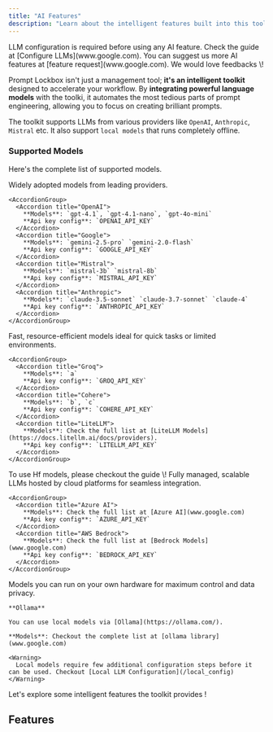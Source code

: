 ```yaml
---
title: "AI Features"
description: "Learn about the intelligent features built into this toolkit. "
---
```


<Note>
  LLM configuration is required before using any AI feature. Check the guide at [Configure LLMs](www.google.com).
</Note>

<Tip>
  You can suggest us more AI features at [feature request](www.google.com). We would love feedbacks \!
</Tip>

Prompt Lockbox isn't just a management tool; **it's an intelligent toolkit** designed to accelerate your workflow. By **integrating powerful language models** with the toolki, it automates the most tedious parts of prompt engineering, allowing you to focus on creating brilliant prompts.

The toolkit supports LLMs from various providers like `OpenAI`, `Anthropic`, `Mistral` etc. It also support `local models` that runs completely offline.

### Supported Models

Here's the complete list of supported models.

<Tabs>
  <Tab title="Mainstream LLMs">
    Widely adopted models from leading providers.

    <AccordionGroup>
      <Accordion title="OpenAI">
        **Models**: `gpt-4.1`, `gpt-4.1-nano`, `gpt-4o-mini`
        **Api key config**: `OPENAI_API_KEY`
      </Accordion>
      <Accordion title="Google">
        **Models**: `gemini-2.5-pro` `gemini-2.0-flash`
        **Api key config**: `GOOGLE_API_KEY`
      </Accordion>
      <Accordion title="Mistral">
        **Models**: `mistral-3b` `mistral-8b`
        **Api key config**: `MISTRAL_API_KEY`
      </Accordion>
      <Accordion title="Anthropic">
        **Models**: `claude-3.5-sonnet` `claude-3.7-sonnet` `claude-4`
        **Api key config**: `ANTHROPIC_API_KEY`
      </Accordion>
    </AccordionGroup>
  </Tab>
  <Tab title="Lightweight LLMs">
    Fast, resource-efficient models ideal for quick tasks or limited environments.

    <AccordionGroup>
      <Accordion title="Groq">
        **Models**: `a`
        **Api key config**: `GROQ_API_KEY`
      </Accordion>
      <Accordion title="Cohere">
        **Models**: `b`, `c`
        **Api key config**: `COHERE_API_KEY`
      </Accordion>
      <Accordion title="LiteLLM">
        **Models**: Check the full list at [LiteLLM Models](https://docs.litellm.ai/docs/providers).
        **Api key config**: `LITELLM_API_KEY`
      </Accordion>
    </AccordionGroup>
  </Tab>
  <Tab title="Huggingface">
    To use Hf models, please checkout the guide \!
  </Tab>
  <Tab title="Cloud">
    Fully managed, scalable LLMs hosted by cloud platforms for seamless integration.

    <AccordionGroup>
      <Accordion title="Azure AI">
        **Models**: Check the full list at [Azure AI](www.google.com)
        **Api key config**: `AZURE_API_KEY`
      </Accordion>
      <Accordion title="AWS Bedrock">
        **Models**: Check the full list at [Bedrock Models](www.google.com)
        **Api key config**: `BEDROCK_API_KEY`
      </Accordion>
    </AccordionGroup>
  </Tab>
  <Tab title="Local">
    Models you can run on your own hardware for maximum control and data privacy.

    **Ollama**

    You can use local models via [Ollama](https://ollama.com/).

    **Models**: Checkout the complete list at [ollama library](www.google.com)

    <Warning>
      Local models require few additional configuration steps before it can be used. Checkout [Local LLM Configuration](/local_config)
    </Warning>
  </Tab>
</Tabs>

Let's explore some intelligent features the toolkit provides \!

## Features